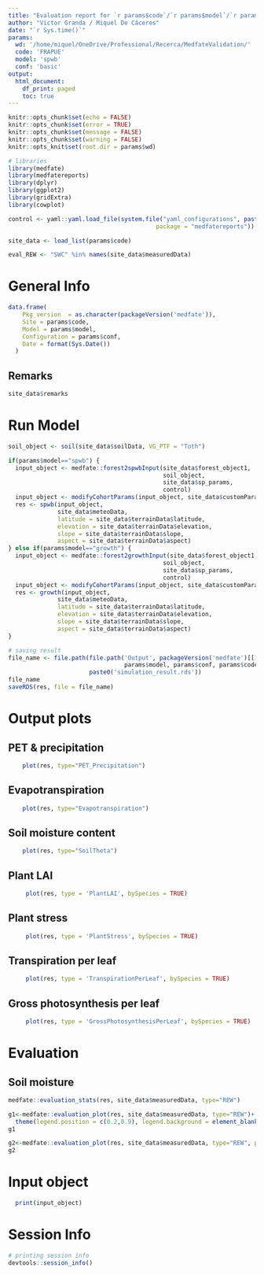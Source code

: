 ```yaml
---
title: "Evaluation report for `r params$code`/`r params$model`/`r params$conf`"
author: "Victor Granda / Miquel De Cáceres"
date: "`r Sys.time()`"
params:
  wd: '/home/miquel/OneDrive/Professional/Recerca/MedfateValidation/'
  code: 'FRAPUE'
  model: 'spwb'
  conf: 'basic'
output:
  html_document:
    df_print: paged
    toc: true
---
```


```r
knitr::opts_chunk$set(echo = FALSE)
knitr::opts_chunk$set(error = TRUE)
knitr::opts_chunk$set(message = FALSE)
knitr::opts_chunk$set(warning = FALSE)
knitr::opts_knit$set(root.dir = params$wd)

# libraries
library(medfate)
library(medfatereports)
library(dplyr)
library(ggplot2)
library(gridExtra)
library(cowplot)
```

```r

control <- yaml::yaml.load_file(system.file("yaml_configurations", paste0(params$conf, ".yaml"),
                                          package = "medfatereports"))

site_data <- load_list(params$code)

eval_REW <- "SWC" %in% names(site_data$measuredData)
```

# General Info

```r
data.frame(
    Pkg_version  = as.character(packageVersion('medfate')),
    Site = params$code,
    Model = params$model,
    Configuration = params$conf,
    Date = format(Sys.Date())
  )
```

## Remarks

```r
site_data$remarks
```


# Run Model

```r
soil_object <- soil(site_data$soilData, VG_PTF = "Toth")

if(params$model=="spwb") {
  input_object <- medfate::forest2spwbInput(site_data$forest_object1, 
                                            soil_object, 
                                            site_data$sp_params, 
                                            control)
  input_object <- modifyCohortParams(input_object, site_data$customParams)
  res <- spwb(input_object,
              site_data$meteoData, 
              latitude = site_data$terrainData$latitude, 
              elevation = site_data$terrainData$elevation, 
              slope = site_data$terrainData$slope, 
              aspect = site_data$terrainData$aspect)
} else if(params$model=="growth") {
  input_object <- medfate::forest2growthInput(site_data$forest_object1, 
                                            soil_object, 
                                            site_data$sp_params, 
                                            control)
  input_object <- modifyCohortParams(input_object, site_data$customParams)
  res <- growth(input_object,
              site_data$meteoData, 
              latitude = site_data$terrainData$latitude, 
              elevation = site_data$terrainData$elevation, 
              slope = site_data$terrainData$slope, 
              aspect = site_data$terrainData$aspect)
}
```


```r
# saving result
file_name <- file.path(file.path('Output', packageVersion('medfate')[[1]],
                                 params$model, params$conf, params$code),
                       paste0('simulation_result.rds'))
file_name
saveRDS(res, file = file_name)
```
# Output plots

## PET & precipitation
```r
    plot(res, type="PET_Precipitation")
```



## Evapotranspiration
```r
    plot(res, type="Evapotranspiration")
```

## Soil moisture content
```r
    plot(res, type="SoilTheta")
```

## Plant LAI
```r
     plot(res, type = 'PlantLAI', bySpecies = TRUE)
```

## Plant stress
```r
     plot(res, type = 'PlantStress', bySpecies = TRUE)
```

## Transpiration per leaf
```r
     plot(res, type = 'TranspirationPerLeaf', bySpecies = TRUE)
```

## Gross photosynthesis per leaf
```r
     plot(res, type = 'GrossPhotosynthesisPerLeaf', bySpecies = TRUE)
```

# Evaluation

## Soil moisture
```r
medfate::evaluation_stats(res, site_data$measuredData, type="REW")
```


```r
g1<-medfate::evaluation_plot(res, site_data$measuredData, type="REW")+
  theme(legend.position = c(0.2,0.9), legend.background = element_blank())
g1
```

```r
g2<-medfate::evaluation_plot(res, site_data$measuredData, type="REW", plotType = "scatter")
g2
```

# Input object

```r
  print(input_object)
```


# Session Info

```r
# printing session info
devtools::session_info()
```

